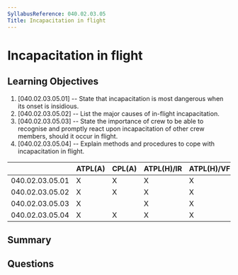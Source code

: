 ```yaml
---
SyllabusReference: 040.02.03.05
Title: Incapacitation in flight
---
```


# Incapacitation in flight

## Learning Objectives

1. [040.02.03.05.01] -- State that incapacitation is most dangerous when its
   onset is insidious.
2. [040.02.03.05.02] -- List the major causes of in-flight incapacitation.
3. [040.02.03.05.03] -- State the importance of crew to be able to recognise and
   promptly react upon incapacitation of other crew members, should it occur in
   flight.
4. [040.02.03.05.04] -- Explain methods and procedures to cope with
   incapacitation in flight.

|                 | ATPL(A) | CPL(A) | ATPL(H)/IR | ATPL(H)/VFR | CPL(H) | IR  | CBIR(A) |
| --------------- | ------- | ------ | ---------- | ----------- | ------ | --- | ------- |
| 040.02.03.05.01 | X       | X      | X          | X           | X      | X   |         |
| 040.02.03.05.02 | X       | X      | X          | X           | X      | X   |         |
| 040.02.03.05.03 | X       |        | X          | X           |        |     |         |
| 040.02.03.05.04 | X       | X      | X          | X           | X      | X   |         |

## Summary

## Questions
